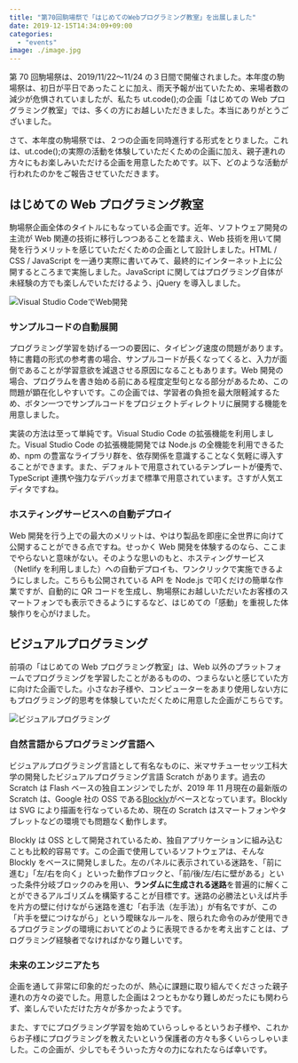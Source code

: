 ```yaml
---
title: "第70回駒場祭で「はじめてのWebプログラミング教室」を出展しました"
date: 2019-12-15T14:34:09+09:00
categories:
  - "events"
image: ./image.jpg
---
```


第 70 回駒場祭は、2019/11/22〜11/24 の３日間で開催されました。本年度の駒場祭は、初日が平日であったことに加え、雨天予報が出ていたため、来場者数の減少が危惧されていましたが、私たち ut.code();の企画「はじめての Web プログラミング教室」では、多くの方にお越しいただきました。本当にありがとうございました。

さて、本年度の駒場祭では、２つの企画を同時進行する形式をとりました。これは、ut.code();の実際の活動を体験していただくための企画に加え、親子連れの方々にもお楽しみいただける企画を用意したためです。以下、どのような活動が行われたのかをご報告させていただきます。

## はじめての Web プログラミング教室

駒場祭企画全体のタイトルにもなっている企画です。近年、ソフトウェア開発の主流が Web 関連の技術に移行しつつあることを踏まえ、Web 技術を用いて開発を行うメリットを感じていただくための企画として設計しました。HTML / CSS / JavaScript を一通り実際に書いてみて、最終的にインターネット上に公開するところまで実施しました。JavaScript に関してはプログラミング自体が未経験の方でも楽しんでいただけるよう、jQuery を導入しました。

![Visual Studio CodeでWeb開発](./vscode-development.png)

### サンプルコードの自動展開

プログラミング学習を妨げる一つの要因に、タイピング速度の問題があります。特に書籍の形式の参考書の場合、サンプルコードが長くなってくると、入力が面倒であることが学習意欲を減退させる原因になることもあります。Web 開発の場合、プログラムを書き始める前にある程度定型句となる部分があるため、この問題が顕在化しやすいです。この企画では、学習者の負担を最大限軽減するため、ボタン一つでサンプルコードをプロジェクトディレクトリに展開する機能を用意しました。

実装の方法は至って単純です。Visual Studio Code の拡張機能を利用しました。Visual Studio Code の拡張機能開発では Node.js の全機能を利用できるため、npm の豊富なライブラリ群を、依存関係を意識することなく気軽に導入することができます。また、デフォルトで用意されているテンプレートが優秀で、TypeScript 連携や強力なデバッガまで標準で用意されています。さすが人気エディタですね。

### ホスティングサービスへの自動デプロイ

Web 開発を行う上での最大のメリットは、やはり製品を即座に全世界に向けて公開することができる点ですね。せっかく Web 開発を体験するのなら、ここまでやらないと意味がない。そのような思いのもと、ホスティングサービス（Netlify を利用しました）への自動デプロイも、ワンクリックで実施できるようにしました。こちらも公開されている API を Node.js で叩くだけの簡単な作業ですが、自動的に QR コードを生成し、駒場祭にお越しいただいたお客様のスマートフォンでも表示できるようにするなど、はじめての「感動」を重視した体験作りを心がけました。

## ビジュアルプログラミング

前項の「はじめての Web プログラミング教室」は、Web 以外のプラットフォームでプログラミングを学習したことがあるものの、つまらないと感じていた方に向けた企画でした。小さなお子様や、コンピューターをあまり使用しない方にもプログラミング的思考を体験していただくために用意した企画がこちらです。

![ビジュアルプログラミング](./visual-programming.png)

### 自然言語からプログラミング言語へ

ビジュアルプログラミング言語として有名なものに、米マサチューセッツ工科大学の開発したビジュアルプログラミング言語 Scratch があります。過去の Scratch は Flash ベースの独自エンジンでしたが、2019 年 11 月現在の最新版の Scratch は、Google 社の OSS である[Blockly](https://developers.google.com/blockly)がベースとなっています。Blockly は SVG により描画を行なっているため、現在の Scratch はスマートフォンやタブレットなどの環境でも問題なく動作します。

Blockly は OSS として開発されているため、独自アプリケーションに組み込むことも比較的容易です。この企画で使用しているソフトウェアは、そんな Blockly をベースに開発しました。左のパネルに表示されている迷路を、「前に進む」「左/右を向く」といった動作ブロックと、「前/後/左/右に壁がある」といった条件分岐ブロックのみを用い、**ランダムに生成される迷路**を普遍的に解くことができるアルゴリズムを構築することが目標です。迷路の必勝法といえば片手を片方の壁に付けながら迷路を進む「右手法（左手法）」が有名ですが、この「片手を壁につけながら」という曖昧なルールを、限られた命令のみが使用できるプログラミングの環境においてどのように表現できるかを考え出すことは、プログラミング経験者でなければかなり難しいです。

### 未来のエンジニアたち

企画を通して非常に印象的だったのが、熱心に課題に取り組んでくださった親子連れの方々の姿でした。用意した企画は２つともかなり難しめだったにも関わらず、楽しんでいただけた方々が多かったようです。

また、すでにプログラミング学習を始めていらっしゃるというお子様や、これからお子様にプログラミングを教えたいという保護者の方々も多くいらっしゃいました。この企画が、少しでもそういった方々の力になれたならば幸いです。
